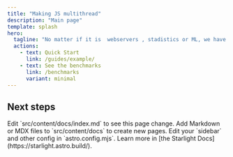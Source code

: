 ```yaml
---
title: "Making JS multithread"
description: "Main page"
template: splash
hero:
  tagline: "No matter if it is  webservers , stadistics or ML, we have you covered."
  actions:
    - text: Quick Start
      link: /guides/example/
    - text: See the benchmarks
      link: /benchmarks
      variant: minimal
---
```



## Next steps



<CardGrid stagger>
	<Card title="Update content" icon="pencil">
		Edit `src/content/docs/index.md` to see this page change.
	</Card>
	<Card title="Add new content" icon="add-document">
		Add Markdown or MDX files to `src/content/docs` to create new pages.
	</Card>
	<Card title="Configure your site" icon="setting">
		Edit your `sidebar` and other config in `astro.config.mjs`.
	</Card>
	<Card title="Read the docs" icon="open-book">
		Learn more in [the Starlight Docs](https://starlight.astro.build/).
	</Card>
</CardGrid>
